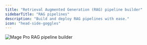 ```yaml
---
title: "Retrieval Augmented Generation (RAG) pipeline builder"
sidebarTitle: "RAG pipelines"
description: "Build and deploy RAG pipelines with ease."
icon: "head-side-goggles"
---
```



<ProOnly source="rag-pipeline" />

<Frame>
  <img
    alt="Mage Pro RAG pipeline builder"
    src="https://mage-ai.github.io/assets/pro/features/rag-pipeline.jpg"
  />
</Frame>
